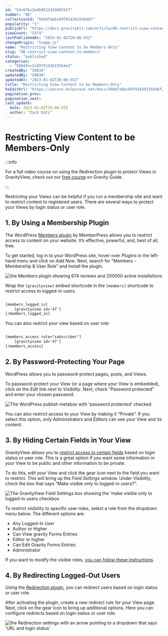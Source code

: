 ```yaml
---
id: "54c67bc2e4b0512429885527"
number: "86"
collectionId: "566dfabbc6979143615564bf"
popularity: "1"
publicUrl: "https://docs.gravitykit.com/article/86-restrict-view-content-to-members"
viewCount: "5374"
lastPublishedAt: "2023-01-02T20:06:55Z"
changeOrigin: "hsapp-js"
name: "Restricting View Content to be Members-Only"
slug: "86-restrict-view-content-to-members"
status: "published"
categories: 
  - "566dfec2c6979143615564e3"
createdBy: "59634"
updatedBy: "59634"
updatedAt: "2023-01-02T20:06:55Z"
title: "Restricting View Content to be Members-Only"
hsEditUrl: "https://secure.helpscout.net/docs/566dfabbc6979143615564bf/article/54c67bc2e4b0512429885527"
pagination_prev: 
pagination_next: 
last_update:
  date: 2023-01-02T20:06:55Z
  author: "Zack Katz"
---
```


# Restricting View Content to be Members-Only


:::info

For a full video course on using the Redirection plugin to protect Views in GravityView, check out our [free course](https://gravity.guide/course/protect-a-view-by-login-status-or-user-role/) on Gravity Guide.

:::



Restricting your Views can be helpful if you run a membership site and want to restrict content to registered users. There are several ways to protect your Views by login status or user role.

## 1. By Using a Membership Plugin

The WordPress [Members plugin](https://wordpress.org/plugins/members/) by MemberPress allows you to restrict access to content on your website. It’s effective, powerful, and, best of all, free.

To get started, log in to your WordPress site, hover over *Plugins* in the left-hand menu and click on *Add New*. Next, search for “Members - Membership &amp; User Role” and install the plugin.

![the Members plugin showing 674 reviews and 200000 active installations](https://s3.amazonaws.com/helpscout.net/docs/assets/54c58489e4b051242988532c/images/60d1b8fe61c60c534bd68289/file-qq3vWxaAgx.png)

Wrap the `[gravityview]` embed shortcode in the `[members]` shortcode to restrict access to logged-in users.

```html

[members_logged_in]
	[gravityview id='47']
[/members_logged_in]
```

You can also restrict your view based on user role:

```html

[members_access role="subscriber"] 
	[gravityview id='47'] 
[/members_access]
```

## 2. By Password-Protecting Your Page

WordPress allows you to password-protect pages, posts, and Views.

To password-protect your View (or a page where your View is embedded), click on the *Edit* link next to *Visibility*. Next, check “Password protected” and enter your chosen password.

![The WordPress publish metabox with 'password protected' checked](https://s3.amazonaws.com/helpscout.net/docs/assets/54c58489e4b051242988532c/images/60d1baa59e87cb3d01245f04/file-jI4vzONzTj.png)

You can also restrict access to your View by making it “Private”. If you select this option, only Administrators and Editors can see your View and its content.

##  3. By Hiding Certain Fields in Your View

GravityView allows you to [restrict access to certain fields](https://docs.gravitykit.com/article/753-field-conditional-logic) based on login status or user role. This is a great option if you want some information in your View to be public and other information to be private.

To do this, edit your View and click the gear icon next to the field you want to restrict. This will bring up the *Field Settings* window. Under *Visibility*, check the box that says “Make visible only to logged-in users?”.

![The GravityView Field Settings box showing the 'make visible only to logged-in users checkbox](https://s3.amazonaws.com/helpscout.net/docs/assets/54c58489e4b051242988532c/images/60d1bc0a9e87cb3d01245f0c/file-tWOxqjH3sw.png)

To restrict visibility to specific user roles, select a role from the dropdown menu below. The different options are:

- Any Logged-In User
- Author or Higher
- Can View gravity Forms Entries
- Editor or higher
- Can Edit Gravity Forms Entries
- Administrator

If you want to modify the visible roles, [you can follow these instructions](https://docs.gravitykit.com/article/96-modifying-capabilities-shown-in-the-field-only-visible-to-dropdown).

## 4. By Redirecting Logged-Out Users

Using the [Redirection plugin](https://wordpress.org/plugins/redirection/), you can redirect users based on login status or user role.

After activating the plugin, create a new redirect rule for your View page. Next, click on the gear icon to bring up additional options. Here you can configure redirects based on login status or user role.

![the Redirection settings with an arrow pointing to a dropdown that says 'URL and login status'](https://s3.amazonaws.com/helpscout.net/docs/assets/54c58489e4b051242988532c/images/60d1bed361c60c534bd682b0/file-QV1zIRWM8p.png)